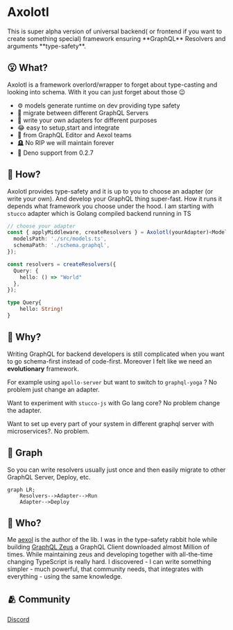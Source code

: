 
<div style={{display:'flex', flexDirection:"column", alignItems:"center", gap:"2rem", padding:"2rem"}}>
<Logo />
<h1 style={{fontSize:'4rem', textAlign:"center", lineHeight:1.25}}>Axolotl</h1>
</div>
This is super alpha version of universal backend( or frontend if you want to create something special) framework ensuring **GraphQL** Resolvers and arguments **type-safety**. 

## 😮 What?

Axolotl is a framework overlord/wrapper to forget about type-casting and looking into schema. With it you can just forget about those 😉
- ⚙️ models generate runtime on dev providing type safety
- 🏃 migrate between different GraphQL Servers
- 🧐 write your own adapters for different purposes
- 😂 easy to setup,start and integrate
- 🫡 from GraphQL Editor and Aexol teams
- 🪦 No RIP we will maintain forever
- 🦕 Deno support from 0.2.7

## 🫠 How?

Axolotl provides type-safety and it is up to you to choose an adapter (or write your own). And develop your GraphQL thing super-fast. How it runs it depends what framework you choose under the hood. I am starting with `stucco` adapter which is Golang compiled backend running in TS

```ts filename="index.ts"
// choose your adapter
const { applyMiddleware, createResolvers } = Axolotl(yourAdapter)<Models>({
  modelsPath: './src/models.ts',
  schemaPath: './schema.graphql',
});

const resolvers = createResolvers({
  Query: {
    hello: () => "World"
  },
});
```

```graphql filename="schema.graphql"
type Query{
    hello: String!
}
```
## 🤔 Why? 

Writing GraphQL for backend developers is still complicated when you want to go schema-first instead of code-first. Moreover I felt like we need an **evolutionary** framework. 

For example using `apollo-server` but want to switch to `graphql-yoga` ? No problem just change an adapter. 

Want to experiment with `stucco-js` with Go lang core? No problem change the adapter. 

Want to set up every part of your system in different graphql server with microservices?. No problem.

## 🤯 Graph
So you can write resolvers usually just once and then easily migrate to other GraphQL Server, Deploy, etc.
```mermaid
graph LR;
    Resolvers-->Adapter-->Run
    Adapter-->Deploy
```
## 🧌 Who?

Me [aexol](https://github.com/aexol) is the author of the lib. I was in the type-safety rabbit hole while building [GraphQL Zeus](https://github.com/graphql-editor/graphql-zeus) a GraphQL Client downloaded almost Million of times. While maintaining zeus and developing together with all-the-time changing TypeScript is really hard. I discovered - I can write something simpler - much powerful, that community needs, that integrates with everything - using the same knowledge.

## 🫂 Community

[Discord](https://discord.gg/f8SfgGBHRz)